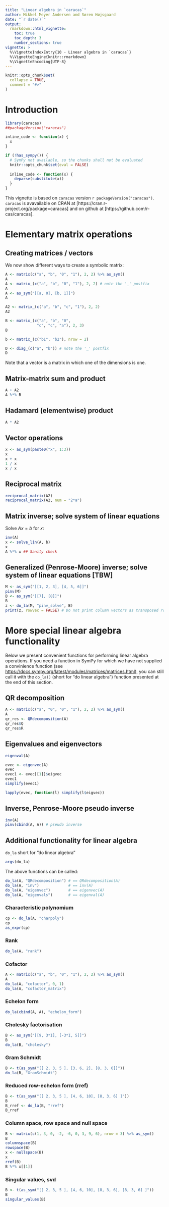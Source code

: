 ```yaml
---
title: "Linear algebra in `caracas`"
author: Mikkel Meyer Andersen and Søren Højsgaard
date: "`r date()`"
output: 
  rmarkdown::html_vignette:
    toc: true
    toc_depth: 3
    number_sections: true
vignette: >
  %\VignetteIndexEntry{10 - Linear algebra in `caracas`}
  %\VignetteEngine{knitr::rmarkdown}
  %\VignetteEncoding{UTF-8}
---
```


```r
knitr::opts_chunk$set(
  collapse = TRUE,
  comment = "#>"
)
```

# Introduction

```r
library(caracas)
##packageVersion("caracas")
```

```r
inline_code <- function(x) {
  x
}

if (!has_sympy()) {
  # SymPy not available, so the chunks shall not be evaluated
  knitr::opts_chunk$set(eval = FALSE)
  
  inline_code <- function(x) {
    deparse(substitute(x))
  }
}
```

This vignette is based on `caracas` version `r
packageVersion("caracas")`. `caracas` is avavailable on CRAN at
[https://cran.r-project.org/package=caracas] and on github at
[https://github.com/r-cas/caracas].

# Elementary matrix operations

## Creating matrices / vectors

We now show different ways to create a symbolic matrix:

```r
A <- matrix(c("a", "b", "0", "1"), 2, 2) %>% as_sym()
A
A <- matrix_(c("a", "b", "0", "1"), 2, 2) # note the '_' postfix
A
A <- as_sym("[[a, 0], [b, 1]]")
A

A2 <- matrix_(c("a", "b", "c", "1"), 2, 2)
A2

B <- matrix_(c("a", "b", "0", 
              "c", "c", "a"), 2, 3)
B

b <- matrix_(c("b1", "b2"), nrow = 2)

D <- diag_(c("a", "b")) # note the '_' postfix
D
```

Note that a vector is a matrix in which one of the dimensions is one. 


## Matrix-matrix sum and product

```r
A + A2
A %*% B
```

## Hadamard (elementwise) product

```r
A * A2
```

## Vector operations

```r
x <- as_sym(paste0("x", 1:3))
x
x + x
1 / x
x / x
```


## Reciprocal matrix

```r
reciprocal_matrix(A2)
reciprocal_matrix(A2, num = "2*a")
```


## Matrix inverse; solve system of linear equations

Solve $Ax=b$ for $x$:

```r
inv(A)
x <- solve_lin(A, b)
x
A %*% x ## Sanity check
```

## Generalized (Penrose-Moore) inverse; solve system of linear equations [TBW]

```r
M <- as_sym("[[1, 2, 3], [4, 5, 6]]")
pinv(M)
B <- as_sym("[[7], [8]]") 
B
z <- do_la(M, "pinv_solve", B)
print(z, rowvec = FALSE) # Do not print column vectors as transposed row vectors
```


# More special linear algebra functionality

Below we present convenient functions for performing linear algebra
operations.  If you need a function in SymPy for which we have not
supplied a convinience function (see
<https://docs.sympy.org/latest/modules/matrices/matrices.html>), you
can still call it with the `do_la()` (short for "do linear algebra") function presented at the end of
this section.


## QR decomposition

```r
A <- matrix(c("a", "0", "0", "1"), 2, 2) %>% as_sym()
A
qr_res <- QRdecomposition(A)
qr_res$Q
qr_res$R
```

## Eigenvalues and eigenvectors

```r
eigenval(A)
```

```r
evec <- eigenvec(A)
evec
evec1 <- evec[[1]]$eigvec
evec1
simplify(evec1)

lapply(evec, function(l) simplify(l$eigvec))
```


## Inverse, Penrose-Moore pseudo inverse

```r
inv(A)
pinv(cbind(A, A)) # pseudo inverse
```


## Additional functionality for linear algebra

`do_la` short for "do linear algebra"


```r
args(do_la)
```

The above functions can be called:

```r
do_la(A, "QRdecomposition") # == QRdecomposition(A)
do_la(A, "inv")             # == inv(A)
do_la(A, "eigenvec")        # == eigenvec(A)
do_la(A, "eigenvals")       # == eigenval(A)
```

### Characteristic polynomium

```r
cp <- do_la(A, "charpoly")
cp
as_expr(cp)
```

### Rank

```r
do_la(A, "rank")
```

### Cofactor

```r
A <- matrix(c("a", "b", "0", "1"), 2, 2) %>% as_sym()
A
do_la(A, "cofactor", 0, 1)
do_la(A, "cofactor_matrix")
```

### Echelon form

```r
do_la(cbind(A, A), "echelon_form")
```

### Cholesky factorisation

```r
B <- as_sym("[[9, 3*I], [-3*I, 5]]")
B
do_la(B, "cholesky")
```

### Gram Schmidt

```r
B <- t(as_sym("[[ 2, 3, 5 ], [3, 6, 2], [8, 3, 6]]"))
do_la(B, "GramSchmidt")
```


### Reduced row-echelon form (rref)

```r
B <- t(as_sym("[[ 2, 3, 5 ], [4, 6, 10], [8, 3, 6] ]"))
B
B_rref <- do_la(B, "rref")
B_rref
```

### Column space, row space and null space

```r
B <- matrix(c(1, 3, 0, -2, -6, 0, 3, 9, 6), nrow = 3) %>% as_sym()
B
columnspace(B)
rowspace(B)
x <- nullspace(B)
x
rref(B)
B %*% x[[1]]
```

### Singular values, svd

```r
B <- t(as_sym("[[ 2, 3, 5 ], [4, 6, 10], [8, 3, 6], [8, 3, 6] ]"))
B
singular_values(B)
```


<!-- ```{r} -->
<!-- ##svd(B) FIXME -->
<!-- # # FIXME -->
<!-- # B <- t(as_sym("[[ 2, 3, 5 ], [4, 6, 10], [8, 3, 6], [8, 3, 6] ]")) -->
<!-- # B -->
<!-- #  -->
<!-- # #do_la(B %*% t(B), "left_eigenvects") -->
<!-- #  -->
<!-- # U <- eigenvec(B %*% t(B)) %>% lapply(function(v) v$eigvec) %>% do.call(cbind, .) -->
<!-- # V <- eigenvec(t(B) %*% B) %>% lapply(function(v) v$eigvec) %>% do.call(cbind, .) -->
<!-- #  -->
<!-- # d <- singular_values(B)[seq_len(ncol(U))] -->
<!-- # D <- diag(ncol(U)) %>% as_sym() -->
<!-- # for (i in seq_along(d)) { -->
<!-- #   D[i, i] <- as.character(d[[i]]) -->
<!-- # } -->
<!-- #  -->
<!-- # d <- singular_values(B) %>% do.call(cbind, .) -->
<!-- # D <- as_diag(d) -->
<!-- #  -->
<!-- #  -->
<!-- # r_svd <- as_expr(B) %>% svd() -->
<!-- #  -->
<!-- # r_svd$d -->
<!-- # d %>% as_expr() -->
<!-- #  -->
<!-- # r_svd$u -->
<!-- # U %>% as_expr() -->
<!-- #  -->
<!-- # r_svd$v -->
<!-- # V %>% as_expr() -->
<!-- #  -->
<!-- # r_svd$u %*% diag(r_svd$d) %*% t(r_svd$v) -->
<!-- # U %*% D %*% t(V) %>% as_expr() -->
<!-- ``` -->

